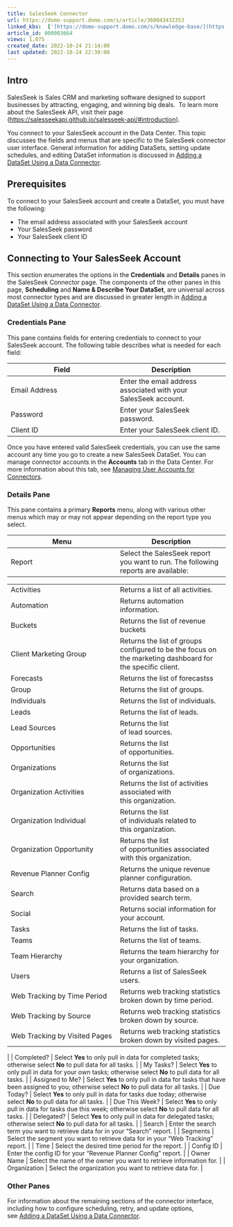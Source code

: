 ```yaml
---
title: SalesSeek Connector
url: https://domo-support.domo.com/s/article/360043432353
linked_kbs:  ['[https://domo-support.domo.com/s/knowledge-base/](https://domo-support.domo.com/s/knowledge-base/)', '[https://domo-support.domo.com/s/](https://domo-support.domo.com/s/)', '[https://domo-support.domo.com/s/topic/0TO5w000000ZammGAC](https://domo-support.domo.com/s/topic/0TO5w000000ZammGAC)', '[https://domo-support.domo.com/s/topic/0TO5w000000ZanLGAS](https://domo-support.domo.com/s/topic/0TO5w000000ZanLGAS)', '[https://domo-support.domo.com/s/topic/0TO5w000000ZaoQGAS](https://domo-support.domo.com/s/topic/0TO5w000000ZaoQGAS)', '[https://domo-support.domo.com/s/article/360042926274](https://domo-support.domo.com/s/article/360042926274)', '[https://domo-support.domo.com/s/article/360042926054](https://domo-support.domo.com/s/article/360042926054)', '[https://domo-support.domo.com/s/article/360043432353](https://domo-support.domo.com/s/article/360043432353)', '[https://domo-support.domo.com/s/topic/0TO5w000000ZaoQGAS/api-connectors](https://domo-support.domo.com/s/topic/0TO5w000000ZaoQGAS/api-connectors)', '[https://domo-support.domo.com/s/article/360043429933](https://domo-support.domo.com/s/article/360043429933)', '[https://domo-support.domo.com/s/article/360043429953](https://domo-support.domo.com/s/article/360043429953)', '[https://domo-support.domo.com/s/article/360042925494](https://domo-support.domo.com/s/article/360042925494)', '[https://domo-support.domo.com/s/article/4408174643607](https://domo-support.domo.com/s/article/4408174643607)', '[https://domo-support.domo.com/s/article/360043429913](https://domo-support.domo.com/s/article/360043429913)', '[https://domo-support.domo.com/s/login/](https://domo-support.domo.com/s/login/)']
article_id: 000003664
views: 1,075
created_date: 2022-10-24 21:14:00
last updated: 2022-10-24 22:39:00
---
```




Intro
-----


SalesSeek is Sales CRM and marketing software designed to support businesses by attracting, engaging, and winning big deals.  To learn more about the SalesSeek API, visit their page ([https://salesseekapi.github.io/salesseek-api/#introduction](https://salesseekapi.github.io/salesseek-api/#introduction "https://salesseekapi.atlassian.net/wiki/spaces/SA1/overview")).


You connect to your SalesSeek account in the Data Center. This topic discusses the fields and menus that are specific to the SalesSeek connector user interface. General information for adding DataSets, setting update schedules, and editing DataSet information is discussed in [Adding a DataSet Using a Data Connector](/s/article/360042926274 "Adding a DataSet Using a Data Connector").


Prerequisites
-------------


To connect to your SalesSeek account and create a DataSet, you must have the following:


* The email address associated with your SalesSeek account
* Your SalesSeek password
* Your SalesSeek client ID


Connecting to Your SalesSeek Account
------------------------------------


This section enumerates the options in the **Credentials** and **Details** panes in the SalesSeek Connector page. The components of the other panes in this page, **Scheduling** and **Name & Describe Your DataSet**, are universal across most connector types and are discussed in greater length in [Adding a DataSet Using a Data Connector](/s/article/360042926274 "Adding a DataSet Using a Data Connector").


### Credentials Pane


This pane contains fields for entering credentials to connect to your SalesSeek account. The following table describes what is needed for each field:  




| Field | Description |
| --- | --- |
| Email Address | Enter the email address associated with your SalesSeek account. |
| Password | Enter your SalesSeek password. |
| Client ID | Enter your SalesSeek client ID. |


Once you have entered valid SalesSeek credentials, you can use the same account any time you go to create a new SalesSeek DataSet. You can manage connector accounts in the **Accounts** tab in the Data Center. For more information about this tab, see [Managing User Accounts for Connectors](/s/article/360042926054 "Managing User Accounts for Connectors").


### Details Pane


This pane contains a primary **Reports** menu, along with various other menus which may or may not appear depending on the report type you select.




| Menu | Description |
| --- | --- |
| Report | Select the SalesSeek report you want to run. The following reports are available:

|  |  |
| --- | --- |
| Activities | Returns a list of all activities. |
| Automation | Returns automation information. |
| Buckets | Returns the list of revenue buckets |
| Client Marketing Group | Returns the list of groups configured to be the focus on the marketing dashboard for the specific client. |
| Forecasts | Returns the list of forecastss  |
| Group | Returns the list of groups. |
| Individuals | Returns the list of individuals.  |
| Leads | Returns the list of leads. |
| Lead Sources | Returns the list of lead sources. |
| Opportunities | Returns the list of opportunities. |
| Organizations | Returns the list of organizations. |
| Organization Activities | Returns the list of activities associated with this organization. |
| Organization Individual | Returns the list of individuals related to this organization. |
| Organization Opportunity | Returns the list of opportunities associated with this organization. |
| Revenue Planner Config | Returns the unique revenue planner configuration. |
| Search | Returns data based on a provided search term. |
| Social | Returns social information for your account. |
| Tasks | Returns the list of tasks. |
| Teams | Returns the list of teams. |
| Team Hierarchy | Returns the team hierarchy for your organization. |
| Users | Returns a list of SalesSeek users. |
| Web Tracking by Time Period | Returns web tracking statistics broken down by time period. |
| Web Tracking by Source | Returns web tracking statistics broken down by source. |
| Web Tracking by Visited Pages | Returns web tracking statistics broken down by visited pages. |

 |
| Completed? | Select **Yes** to only pull in data for completed tasks; otherwise select **No** to pull data for all tasks. |
| My Tasks? | Select **Yes** to only pull in data for your own tasks; otherwise select **No** to pull data for all tasks. |
| Assigned to Me? | Select **Yes** to only pull in data for tasks that have been assigned to you; otherwise select **No** to pull data for all tasks. |
| Due Today? | Select **Yes** to only pull in data for tasks due today; otherwise select **No** to pull data for all tasks. |
| Due This Week? | Select **Yes** to only pull in data for tasks due this week; otherwise select **No** to pull data for all tasks. |
| Delegated? | Select **Yes** to only pull in data for delegated tasks; otherwise select **No** to pull data for all tasks. |
| Search | Enter the search term you want to retrieve data for in your "Search" report. |
| Segments | Select the segment you want to retrieve data for in your "Web Tracking" report. |
| Time | Select the desired time period for the report. |
| Config ID | Enter the config ID for your "Revenue Planner Config" report. |
| Owner Name | Select the name of the owner you want to retrieve information for. |
| Organization | Select the organization you want to retrieve data for. |


### Other Panes


For information about the remaining sections of the connector interface, including how to configure scheduling, retry, and update options, see [Adding a DataSet Using a Data Connector](/s/article/360042926274 "Adding a DataSet Using a Data Connector").

